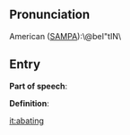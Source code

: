 == Pronunciation ==

American ([[SAMPA]]):\@beI"tIN\

== Entry ==

'''Part of speech''': 

'''Definition''':

{{stub}}

[[it:abating]]